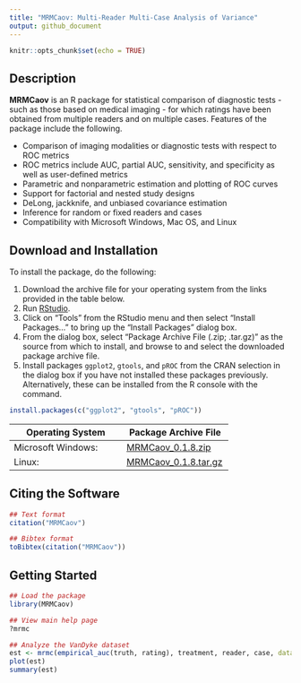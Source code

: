 ```yaml
---
title: "MRMCaov: Multi-Reader Multi-Case Analysis of Variance"
output: github_document
---
```


```r
knitr::opts_chunk$set(echo = TRUE)
```

## Description

**MRMCaov** is an R package for statistical comparison of diagnostic tests - such as those based on medical imaging - for which ratings have been obtained from multiple readers and on multiple cases.  Features of the package include the following.

* Comparison of imaging modalities or diagnostic tests with respect to ROC metrics
* ROC metrics include AUC, partial AUC, sensitivity, and specificity as well as user-defined metrics
* Parametric and nonparametric estimation and plotting of ROC curves
* Support for factorial and nested study designs
* DeLong, jackknife, and unbiased covariance estimation
* Inference for random or fixed readers and cases
* Compatibility with Microsoft Windows, Mac OS, and Linux


## Download and Installation

To install the package, do the following:

1. Download the archive file for your operating system from the links provided in the table below.
2. Run [RStudio](https://www.rstudio.com/products/rstudio/).
3. Click on "Tools" from the RStudio menu and then select "Install Packages..." to bring up the "Install Packages" dialog box.
4. From the dialog box, select "Package Archive File (.zip; .tar.gz)" as the source from which to install, and browse to and select the downloaded package archive file.
5. Install packages `ggplot2`, `gtools`, and `pROC` from the CRAN selection in the dialog box if you have not installed these packages previously.  Alternatively, these can be installed from the R console with the command.

```r
install.packages(c("ggplot2", "gtools", "pROC"))
```

| Operating System      | Package Archive File | 
|-----------------------|----------------------|
| Microsoft Windows: | [MRMCaov_0.1.8.zip](https://iowa-my.sharepoint.com/:u:/g/personal/bjsmith_uiowa_edu/Ed0_WcuPbe5LkhapFOzmQYMB72GSKzNQmhnpUDWPh7nheg) |
| Linux: | [MRMCaov_0.1.8.tar.gz](https://iowa-my.sharepoint.com/:u:/g/personal/bjsmith_uiowa_edu/ESAtW6VQ2MlKu2Dk_dmYbK8B8niyS2p0igKuQ8vtfvqDVA) |


## Citing the Software

```r
## Text format
citation("MRMCaov")

## Bibtex format
toBibtex(citation("MRMCaov"))
```


## Getting Started

```r
## Load the package
library(MRMCaov)

## View main help page
?mrmc

## Analyze the VanDyke dataset
est <- mrmc(empirical_auc(truth, rating), treatment, reader, case, data = VanDyke)
plot(est)
summary(est)
```
